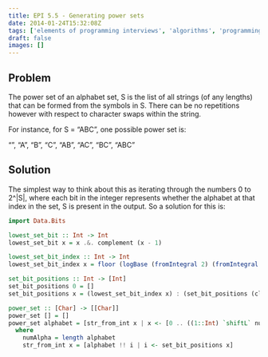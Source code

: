 ```yaml
---
title: EPI 5.5 - Generating power sets
date: 2014-01-24T15:32:08Z
tags: ['elements of programming interviews', 'algorithms', 'programming', 'power-sets']
draft: false
images: []
---
```


## Problem

The power set of an alphabet set, S is the list of all strings (of any lengths) that can be formed from the symbols in S.  There can be no repetitions however with respect to character swaps within the string.

For instance, for S = “ABC”, one possible power set is:

“”, “A”, “B”, “C”, “AB”, “AC”, “BC”, “ABC”

## Solution

The simplest way to think about this as iterating through the numbers 0 to 2^|S|, where each bit in the integer represents whether the alphabet at that index in the set, S is present in the output.  So a solution for this is:


```haskell showLineNumbers
import Data.Bits

lowest_set_bit :: Int -> Int
lowest_set_bit x = x .&. complement (x - 1)

lowest_set_bit_index :: Int -> Int
lowest_set_bit_index x = floor (logBase (fromIntegral 2) (fromIntegral (lowest_set_bit x)))

set_bit_positions :: Int -> [Int]
set_bit_positions 0 = []
set_bit_positions x = (lowest_set_bit_index x) : (set_bit_positions (clear_lowest_set_bit x))

power_set :: [Char] -> [[Char]]
power_set [] = []
power_set alphabet = [str_from_int x | x <- [0 .. ((1::Int) `shiftL` numAlpha) - 1]]
  where 
    numAlpha = length alphabet
    str_from_int x = [alphabet !! i | i <- set_bit_positions x]
```
